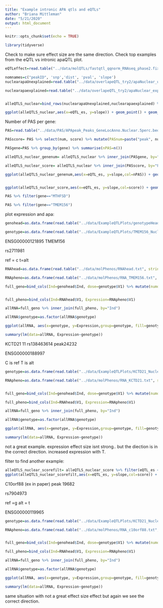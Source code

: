 ```yaml
---
title: "Example intronic APA qtls and eQTLs"
author: "Briana Mittleman"
date: "5/21/2020"
output: html_document
---
```


```r
knitr::opts_chunk$set(echo = TRUE)
```

```r
library(tidyverse)

```


Check to make sure effect size are the same direction. Check top examples from the eQTL vs intronic apaQTL plot.  

```r
eQTLeffect=read.table("../data/molQTLs/fastqtl_qqnorm_RNAseq_phase2.fixed.nominal.AllNomRes.GeneName_snploc.txt", stringsAsFactors = F, col.names = c("gene","snp","dist", "pval", "eQTL_es")) %>% select(gene, snp, eQTL_es)

```

```r
nomnames=c("peakID", 'snp','dist', 'pval', 'slope')
nuclearapaUnexplained=read.table("../data/overlapeQTL_try2/apaNuclear_unexplainedQTLs.txt", stringsAsFactors = F, col.names = nomnames) %>% separate(peakID, into=c("chr","start","end","geneID"), sep=":") %>% separate(geneID, into=c("gene", "loc", "strand", "PASnum"), sep="_") %>% group_by(gene, snp)  %>%  mutate(nPeaks=n(), adjPval=pval* nPeaks) %>% dplyr::slice(which.min(adjPval))

nuclearapaexplained=read.table("../data/overlapeQTL_try2/apaNuclear_explainedQTLs.txt", stringsAsFactors = F, col.names = nomnames) %>% separate(peakID, into=c("chr","start","end","geneID"), sep=":") %>% separate(geneID, into=c("gene", "loc", "strand", "PASnum"), sep="_") %>% group_by(gene, snp) %>%  mutate(nPeaks=n(), adjPval=pval* nPeaks) %>%  dplyr::slice(which.min(adjPval))


alleQTLS_nuclear=bind_rows(nuclearapaUnexplained,nuclearapaexplained) %>% filter(loc=="intron") %>% inner_join(eQTLeffect, by=c("gene","snp"))

```

```r
ggplot(alleQTLS_nuclear,aes(x=eQTL_es, y=slope)) + geom_point() + geom_smooth(method = "lm") + geom_text(aes(label=gene), nudge_y = .1)
```
Number of PAS per gene: 

```r
PAS=read.table("../data/PAS/APApeak_Peaks_GeneLocAnno.Nuclear.5perc.bed",col.names = c("chr", "start", "end", "name", "score", "strand"), stringsAsFactors = F) %>% separate(name, into=c('num', 'gene', 'loc'),sep=":" ) 

PASscore= PAS %>% select(num, score) %>% mutate(PASnum=paste("peak", num, sep=""))

PASgene=PAS %>% group_by(gene) %>% summarise(nPAS=n())
```


```r
alleQTLS_nuclear_genenum= alleQTLS_nuclear %>% inner_join(PASgene, by="gene")

alleQTLS_nuclear_score= alleQTLS_nuclear %>% inner_join(PASscore, by="PASnum")
```


```r
ggplot(alleQTLS_nuclear_genenum,aes(x=eQTL_es, y=slope,col=nPAS)) + geom_point() + geom_smooth(method = "lm") + geom_text(aes(label=gene), nudge_y = .1) 


ggplot(alleQTLS_nuclear_score,aes(x=eQTL_es, y=slope,col=score)) + geom_point() + geom_smooth(method = "lm") + geom_text(aes(label=gene), nudge_y = .1) 
```
```r
PAS %>% filter(gene=="MTHFSD")

PAS %>% filter(gene=="TMEM156")
```

plot expression and apa:

```r
genohead=as.data.frame(read.table("../data/ExampleQTLPlots/genotypeHeader.txt", stringsAsFactors = F, header = F)[,10:128] %>% t()) %>% rename("Ind"=V1)

genotype=as.data.frame(read.table("../data/ExampleQTLPlots/TMEM156_NuclearPeaksGenotype.txt", stringsAsFactors = F, header = F) [,10:128] %>% t())
```

ENSG00000121895	TMEM156

rs2711981

ref = c 
t=alt
```r
RNAhead=as.data.frame(read.table("../data/molPhenos/RNAhead.txt", stringsAsFactors = F, header = F)[,5:73] %>% t())

RNApheno=as.data.frame(read.table("../data/molPhenos/RNA_TMEM156.txt", stringsAsFactors = F, header = F) [,5:73] %>% t())
```


```r

full_geno=bind_cols(Ind=genohead$Ind, dose=genotype$V1) %>% mutate(numdose=round(dose), genotype=ifelse(numdose==0, "CC", ifelse(numdose==1, "CT", "TT")))


full_pheno=bind_cols(Ind=RNAhead$V1, Expression=RNApheno$V1)

allRNA=full_geno %>% inner_join(full_pheno, by="Ind")

```
```r
allRNA$genotype=as.factor(allRNA$genotype)

ggplot(allRNA, aes(x=genotype, y=Expression,group=genotype, fill=genotype)) + geom_boxplot() + geom_jitter()+scale_fill_brewer(palette = "Dark2") + labs(title="") + theme(legend.position = "bottom")

summary(lm(data=allRNA, Expression~genotype))
```

 KCTD21 11 rs138463614 peak24232 
 
 ENSG00000188997
 
 
C is ref
T is alt 
```r
genotype=as.data.frame(read.table("../data/ExampleQTLPlots/KCTD21_NuclearPeaksGenotype.txt", stringsAsFactors = F, header = F) [,10:128] %>% t())

RNApheno=as.data.frame(read.table("../data/molPhenos/RNA_KCTD21.txt", stringsAsFactors = F, header = F) [,5:73] %>% t())


full_geno=bind_cols(Ind=genohead$Ind, dose=genotype$V1) %>% mutate(numdose=round(dose), genotype=ifelse(numdose==0, "CC", ifelse(numdose==1, "CT", "TT")))

full_pheno=bind_cols(Ind=RNAhead$V1, Expression=RNApheno$V1)

allRNA=full_geno %>% inner_join(full_pheno, by="Ind")

allRNA$genotype=as.factor(allRNA$genotype)

ggplot(allRNA, aes(x=genotype, y=Expression,group=genotype, fill=genotype)) + geom_boxplot() + geom_jitter()+scale_fill_brewer(palette = "Dark2") + labs(title="") + theme(legend.position = "bottom")

summary(lm(data=allRNA, Expression~genotype))
```
 not a great example. expression effect size isnt strong.. but the diection is in the correct direction. increased expression with T. 
 
 
 filter to find another example: 
 
```r

alleQTLS_nuclear_scorefilt= alleQTLS_nuclear_score %>% filter(eQTL_es <1)
ggplot(alleQTLS_nuclear_scorefilt,aes(x=eQTL_es, y=slope,col=score)) + geom_point()  + geom_text(aes(label=gene), nudge_y = .1)  
```
 
C10orf88 (ex in paper) 
peak 19682

rs7904973 

ref =g 
alt = t   

ENSG00000119965

```r
genotype=as.data.frame(read.table("../data/ExampleQTLPlots/KCTD21_NuclearPeaksGenotype.txt", stringsAsFactors = F, header = F) [,10:128] %>% t())

RNApheno=as.data.frame(read.table("../data/molPhenos/RNA_c10orf88.txt", stringsAsFactors = F, header = F) [,5:73] %>% t())


full_geno=bind_cols(Ind=genohead$Ind, dose=genotype$V1) %>% mutate(numdose=round(dose), genotype=ifelse(numdose==0, "GG", ifelse(numdose==1, "GT", "TT")))

full_pheno=bind_cols(Ind=RNAhead$V1, Expression=RNApheno$V1)

allRNA=full_geno %>% inner_join(full_pheno, by="Ind")

allRNA$genotype=as.factor(allRNA$genotype)

ggplot(allRNA, aes(x=genotype, y=Expression,group=genotype, fill=genotype)) + geom_boxplot() + geom_jitter()+scale_fill_brewer(palette = "Dark2") + labs(title="") + theme(legend.position = "bottom")

summary(lm(data=allRNA, Expression~genotype))
```
same situation with not a great effect size effect but again we see the correct direction.  
